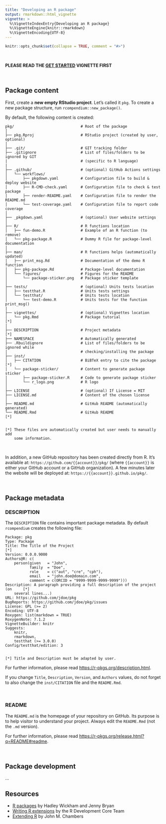 ```yaml
---
title: "Developing an R package"
output: rmarkdown::html_vignette
vignette: >
  %\VignetteIndexEntry{Developing an R package}
  %\VignetteEngine{knitr::rmarkdown}
  %\VignetteEncoding{UTF-8}
---
```




```r
knitr::opts_chunk$set(collapse = TRUE, comment = "#>")
```



<br />



**PLEASE READ THE
[GET STARTED](https://frbcesab.github.io/rcompendium/articles/rcompendium.html) VIGNETTE FIRST**



<br />



## Package content

First, create a **new empty RStudio project**. Let's called it `pkg`. 
To create a new package structure, run `rcompendium::new_package()`.

By default, the following content is created:

```
pkg/                              # Root of the package
│
├── pkg.Rproj                     # RStudio project (created by user, optional)
│
├── .git/                         # GIT tracking folder
├── .gitignore                    # List of files/folders to be ignored by GIT
|                                 # (specific to R language)
|
├── .github/                      # (optional) GitHub Actions settings
│   └── workflows/
│       ├── pkgdown.yaml          # Configuration file to build & deploy website
│       ├── R-CMD-check.yaml      # Configuration file to check & test package
│       ├── render-README.yaml    # Configuration file to render the README.md
│       └── test-coverage.yaml    # Configuration file to report code coverage
│
├── _pkgdown.yaml                 # (optional) User website settings
│
├── R/                            # R functions location
│   ├── fun-demo.R                # Example of an R function (to remove)
│   └── pkg-package.R             # Dummy R file for package-level documentation
│
├── man/                          # R functions helps (automatically updated)
│   ├── print_msg.Rd              # Documentation of the demo R function
│   ├── pkg-package.Rd            # Package-level documentation
│   └── figures/                  # Figures for the README 
│       └── package-sticker.png   # Package sticker template
│
├── tests/                        # (optional) Units tests location
│   ├── testthat.R                # Units tests settings
│   └── testthat/                 # Units tests location
│       └── test-demo.R           # Units tests for the function print_msg()
|
├── vignettes/                    # (optional) Vignettes location
│   └── pkg.Rmd                   # Package tutorial                         [*]
│
├── DESCRIPTION                   # Project metadata                         [*]
├── NAMESPACE                     # Automatically generated
├── .Rbuildignore                 # List of files/folders to be ignored while 
│                                 # checking/installing the package
├── inst/
│   ├── CITATION                  # BiBTeX entry to cite the package         [*]
│   └── package-sticker/          # Content to generate package sticker
│       ├── package-sticker.R     # Code to generate package sticker
│       └── r_logo.png            # R logo
│
├── LICENSE                       # (optional) If License = MIT
├── LICENSE.md                    # Content of the chosen license
│
├── README.md                     # GitHub README (automatically generated)
└── README.Rmd                    # GitHub README                            [*]


[*] These files are automatically created but user needs to manually add 
    some information.
```

<br />

In addition, a new GitHub repository has been created directly from R. It's available
at: `https://github.com/{{account}}/pkg/` (where `{{account}}` is either your GitHub
account or a GitHub organization). A few minutes later the website will be deployed
at: `https://{{account}}.github.io/pkg/`.



<br />



## Package metadata

### DESCRIPTION

The `DESCRIPTION` file contains important package metadata. By default `rcompendium`
creates the following file:


```
Package: pkg
Type: Package
Title: The Title of the Project                                              [*]
Version: 0.0.0.9000
Authors@R: c(
    person(given   = "John",
           family  = "Doe",
           role    = c("aut", "cre", "cph"),
           email   = "john.doe@domain.com",
           comment = c(ORCID = "9999-9999-9999-9999")))
Description: A paragraph providing a full description of the project (on     [*] 
    several lines...)
URL: https://github.com/jdoe/pkg
BugReports: https://github.com/jdoe/pkg/issues
License: GPL (>= 2)
Encoding: UTF-8
Roxygen: list(markdown = TRUE)
RoxygenNote: 7.1.2
VignetteBuilder: knitr
Suggests: 
    knitr,
    rmarkdown,
    testthat (>= 3.0.0)
Config/testthat/edition: 3


[*] Title and Description must be adapted by user.
```

For further information, please read [https://r-pkgs.org/description.html](https://r-pkgs.org/description.html).

If you change `Title`, `Description`, `Version`, and `Authors` values, do not forget to
also change the `inst/CITATION` file and the `README.Rmd`.



<br />



### README

The `README.md` is the homepage of your repository on GitHub. Its purpose is to 
help visitor to understand your project. Always edit the `README.Rmd` (not the 
`.md` version).

For further information, please read 
[https://r-pkgs.org/release.html?q=README#readme](https://r-pkgs.org/release.html?q=README#readme).



<br />



## Package development

...


## Resources

- [R packages](https://r-pkgs.org/) by Hadley Wickham and Jenny Bryan
- [Writing R extensions](https://cran.r-project.org/doc/manuals/r-release/R-exts.html) by
the R Development Core Team
- [Extending R](https://www.taylorfrancis.com/books/mono/10.1201/9781315381305/extending-john-chambers) by
John M. Chambers

